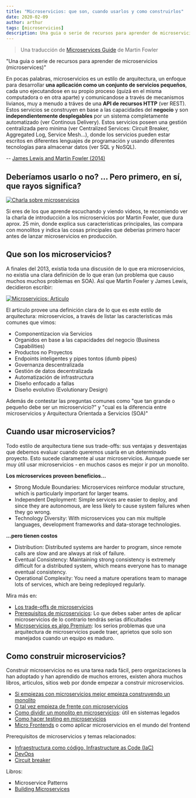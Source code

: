 ```yaml
---
title: "Microservicios: que son, cuando usarlos y como construirlos"
date: 2020-02-09
author: arthur
tags: [microservicios]
description: Una guia o serie de recursos para aprender de microservicios (microservices)
---
```


> Una traducción de [Microservices Guide](https://www.martinfowler.com/microservices/) de Martin Fowler

"Una guia o serie de recursos para aprender de microservicios (microservices)"

En pocas palabras, microservicios es un estilo de arquitectura, un enfoque para desarrollar **una aplicación como un conjunto de servicios pequeños**, cada uno ejecutandose en su propio proceso (quizá en el misma computadora o en otra aparte) y comunicandose a través de mecanismos livianos, muy a menudo a tráves de una **API de recursos HTTP** (ver REST). Estos servicios se construyen en base a las capacidades del **negocio** y son **independientemente desplegables** por un sistema completamente automatizado (ver Continous Delivery). Estos servicios poseen una gestión centralizada pero minima (ver Centralized Services: Circuit Breaker, Aggregated Log, Service Mesh...), donde los servicios pueden estar escritos en diferentes lenguajes de programación y usando diferentes tecnologías para almacenar datos (ver SQL y NoSQL).

-- [James Lewis and Martin Fowler (2014)](https://www.martinfowler.com/articles/microservices.html)

## Deberíamos usarlo o no? ... Pero primero, en sí, que rayos significa?

[![Charla sobre microservicios](https://www.martinfowler.com/microservices/ms-talk.png)](https://www.martinfowler.com/videos.html#microservices)

Si eres de los que aprende escuchando y viendo videos, te recomiendo ver la charla de introducción a los microservicios por Martin Fowler, que dura aprox. 25 min, donde explica sus caracteristicas principales, las compara con monolitos y indica las cosas principales que deberías primero hacer antes de lanzar microservicios en producción.

## Que son los microservicios?

A finales del 2013, existia toda una discusión de lo que era microservicios, no existia una clara definición de lo que eran (un problema que causo muchos muchos problemas en SOA). Así que Martin Fowler y James Lewis, decidieron escribir:

[![Microservicios: Articulo](https://www.martinfowler.com/microservices/ms-article.png)](https://www.martinfowler.com/articles/microservices.html)

El articulo provee una definición clara de lo que es este estilo de arquitectura: microservicios, a través de listar las caracteristicas más comunes que vimos:

- Componentizacion via Servicios
- Organidos en base a las capacidades del negocio (Business Capabilities)
- Productos no Proyectos
- Endpoints inteligentes y pipes tontos (dumb pipes)
- Governanza descentralizada
- Gestión de datos decentralizada
- Automatización de infrastructura
- Diseño enfocado a fallas
- Diseño evolutivo (Evolutionary Design)

Además de contestar las preguntas comunes como "que tan grande o pequeño debe ser un microservicio?" y "cual es la diferencia entre microservicios y Arquitectura Orientada a Servicios (SOA)"

## Cuando usar microservicios?

Todo estilo de arquitectura tiene sus trade-offs: sus ventajas y desventajas que debemos evaluar cuando queremos usarla en un determinado proyecto. Esto sucede claramente al usar microservicios. Aunque puede ser muy útil usar microservicios - en muchos casos es mejor ir por un monolito.

**Los microservices proveen beneficios...**

- Strong Module Boundaries: Microservices reinforce modular structure, which is particularly important for larger teams.
- Independent Deployment: Simple services are easier to deploy, and since they are autonomous, are less likely to cause system failures when they go wrong.
- Technology Diversity: With microservices you can mix multiple languages, development frameworks and data-storage technologies.

**...pero tienen costos**

- Distribution: Distributed systems are harder to program, since remote calls are slow and are always at risk of failure.
- Eventual Consistency: Maintaining strong consistency is extremely difficult for a distributed system, which means everyone has to manage eventual consistency.
- Operational Complexity: You need a mature operations team to manage lots of services, which are being redeployed regularly.

Mira más en:

- [Los trade-offs de microservicios](https://www.martinfowler.com/articles/microservice-trade-offs.html)
- [Prerequisitos de microservicios](/posts/prerrequisitos-de-microservicios.mdx): Lo que debes saber antes de aplicar microservicios de lo contrario tendrás serias dificultades
- [Microservicios es algo Premium](https://www.martinfowler.com/bliki/MicroservicePremium.html): los serios problemas que una arquitectura de microservicios puede traer, aprietos que solo son manejados cuando un equipo es maduro.

## Como construir microservicios?

Construir microservicios no es una tarea nada fácil, pero organizaciones la han adoptado y han aprendido de muchos errores, existen ahora muchos libros, articulos, sitios web por donde empezar a construir microservicios.

- [Si empiezas con microservicios mejor empieza construyendo un monolito](https://www.martinfowler.com/bliki/MonolithFirst.html)
- [O tal vez empieza de frente con microservicios](https://www.martinfowler.com/articles/dont-start-monolith.html)
- [Como dividir un monolito en microservicios](https://www.martinfowler.com/articles/break-monolith-into-microservices.html): útil en sistemas legados
- [Como hacer testing en microservicios](https://www.martinfowler.com/articles/microservice-testing)
- [Micro Frontends](https://www.martinfowler.com/articles/micro-frontends.html) o como aplicar microservicios en el mundo del frontend

Prerequisitos de microservicios y temas relacionados:

- [Infraestructura como código, Infrastructure as Code (IaC)](https://www.martinfowler.com/bliki/InfrastructureAsCode.html)
- [DevOps](https://www.martinfowler.com/bliki/DevOpsCulture.html)
- [Circuit breaker](https://www.martinfowler.com/bliki/CircuitBreaker.html)

Libros:

- Microservice Patterns
- [Building Microservices](https://www.amazon.com/gp/product/1491950358)
